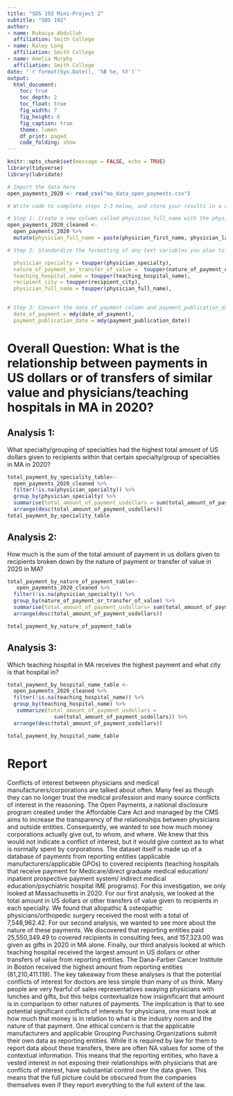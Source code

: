 ```yaml
---
title: "SDS 192 Mini-Project 2"
subtitle: "SDS 192"
author: 
- name: Rukaiya Abdullah
  affiliation: Smith College
- name: Raley Long
  affiliation: Smith College
- name: Amelia Murphy
  affiliation: Smith College
date: "`r format(Sys.Date(), '%B %e, %Y')`"
output: 
  html_document:
    toc: true
    toc_depth: 2
    toc_float: true
    fig_width: 7
    fig_height: 6
    fig_caption: true
    theme: lumen
    df_print: paged
    code_folding: show
---
```


```r
knitr::opts_chunk$set(message = FALSE, echo = TRUE)
library(tidyverse)
library(lubridate) 

```

```r
# Import the data here
open_payments_2020 <- read_csv("ma_data_open_payments.csv")
```

```r
# Write code to complete steps 1-3 below, and store your results in a new data frame. I recommend a data frame with the word "_cleaned" appended to the variable name.

# Step 1: Create a new column called physician_full_name with the physician's full name (don't include middle initial or suffix; sometimes the same physician will include it in some reports and not others, and the goal is to standardize names here.)
open_payments_2020_cleaned <- 
  open_payments_2020 %>%
  mutate(physician_full_name = paste(physician_first_name, physician_last_name),

# Step 2: Standardize the formatting of any text variables you plan to use in the assignment by converting their text to uppercase. Note that you may need to come back to this step as you are working through your analysis. 

  physician_specialty = toupper(physician_specialty),
  nature_of_payment_or_transfer_of_value =  toupper(nature_of_payment_or_transfer_of_value), 
  teaching_hospital_name = toupper(teaching_hospital_name), 
  recipient_city = toupper(recipient_city), 
  physician_full_name = toupper(physician_full_name), 
           

# Step 3: Convert the date_of_payment column and payment_publication_date columns to date format
  date_of_payment = mdy(date_of_payment),
  payment_publication_date = mdy(payment_publication_date))
```

# Overall Question: What is the relationship between payments in US dollars or of transfers of similar value and physicians/teaching hospitals in MA in 2020?

## Analysis 1: 
What specialty/grouping of specialties had the highest total amount of US dollars given to recipients within that certain specialty/group of specialties in MA in 2020?

```r
total_payment_by_speciality_table<- 
  open_payments_2020_cleaned %>%
  filter(!is.na(physician_specialty)) %>%
  group_by(physician_specialty) %>% 
  summarise(total_amount_of_payment_usdollars = sum(total_amount_of_payment_usdollars, na.rm= TRUE)) %>% 
  arrange(desc(total_amount_of_payment_usdollars))
total_payment_by_speciality_table
```


## Analysis 2:
How much is the sum of the total amount of payment in us dollars given to recipients broken down by the nature of payment or transfer of value in 2020 in MA?

```r
total_payment_by_nature_of_payment_table<- 
   open_payments_2020_cleaned %>%
  filter(!is.na(physician_specialty)) %>%
  group_by(nature_of_payment_or_transfer_of_value) %>% 
  summarise(total_amount_of_payment_usdollars= sum(total_amount_of_payment_usdollars, na.rm= TRUE)) %>% 
  arrange(desc(total_amount_of_payment_usdollars)) 

total_payment_by_nature_of_payment_table
```


## Analysis 3:
Which teaching hospital in MA receives the highest payment and what city is that hospital in? 

```r
total_payment_by_hospital_name_table <-
  open_payments_2020_cleaned %>%
  filter(!is.na(teaching_hospital_name)) %>% 
  group_by(teaching_hospital_name) %>%
   summarize(total_amount_of_payment_usdollars = 
               sum(total_amount_of_payment_usdollars)) %>%
  arrange(desc(total_amount_of_payment_usdollars)) 

total_payment_by_hospital_name_table
```



# Report

Conflicts of interest between physicians and medical manufacturers/corporations are talked about often. Many feel as though they can no longer trust the medical profession and many source conflicts of interest in the reasoning. The Open Payments, a national disclosure program created under the Affordable Care Act and managed by the CMS aims to increase the transparency of the relationships between physicians and outside entities. Consequently, we wanted to see how much money corporations actually give out, to whom, and where. We knew that this would not indicate a conflict of interest, but it would give context as to what is normally spent by corporations. The dataset itself is made up of a database of payments from reporting entities (applicable manufacturers/applicable GPOs) to covered recipients (teaching hospitals that receive payment for Medicare/direct graduate medical education/ inpatient prospective payment system/ indirect medical education/psychiatric hospital IME programs). For this investigation, we only looked at Massachusetts in 2020. 
	For our first analysis, we looked at the total amount in US dollars or other transfers of value given to recipients in each specialty. We found that allopathic & osteopathic physicians/orthopedic surgery received the most with a total of 7,548,962.42. For our second analysis, we wanted to see more about the nature of these payments. We discovered that reporting entities paid 25,550,349.49 to covered recipients in consulting fees, and 157,323.00 was given as gifts in 2020 in MA alone. Finally, our third analysis looked at which teaching hospital received the largest amount in US dollars or other transfers of value from reporting entities. The Dana-Farber Cancer Institute in Boston received the highest amount from reporting entities (81,210,411.119).
	The key takeaway from these analyses is that the potential conflicts of interest for doctors are less simple than many of us think. Many people are very fearful of sales representatives swaying physicians with lunches and gifts, but this helps contextualize how insignificant that amount is in comparison to other natures of payments. The implication is that to see potential significant conflicts of interests for physicians, one must look at how much that money is in relation to what is the industry norm and the nature of that payment. One ethical concern is that the applicable manufacturers and applicable Grouping Purchasing Organizations submit their own data as reporting entities. While it is required by law for them to report data about these transfers, there are often NA values for some of the contextual information. This means that the reporting entities, who have a vested interest in not exposing their relationships with physicians that are conflicts of interest, have substantial control over the data given. This means that the full picture could be obscured from the companies themselves even if they report everything to the full extent of the law.  




